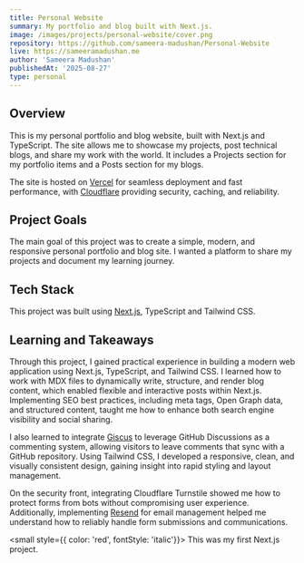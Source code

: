 ```yaml
---
title: Personal Website
summary: My portfolio and blog built with Next.js.
image: /images/projects/personal-website/cover.png
repository: https://github.com/sameera-madushan/Personal-Website
live: https://sameeramadushan.me
author: 'Sameera Madushan'
publishedAt: '2025-08-27'
type: personal
---
```


## Overview

This is my personal portfolio and blog website, built with Next.js and TypeScript. The site allows me to showcase my projects, post technical blogs, and share my work with the world. It includes a Projects section for my portfolio items and a Posts section for my blogs.  

The site is hosted on [Vercel](https://vercel.com) for seamless deployment and fast performance, with [Cloudflare](https://cloudflare.com) providing security, caching, and reliability.

## Project Goals

The main goal of this project was to create a simple, modern, and responsive personal portfolio and blog site. I wanted a platform to share my projects and document my learning journey.

## Tech Stack

This project was built using [Next.js](https://nextjs.org), TypeScript and Tailwind CSS.

## Learning and Takeaways

Through this project, I gained practical experience in building a modern web application using Next.js, TypeScript, and Tailwind CSS. I learned how to work with MDX files to dynamically write, structure, and render blog content, which enabled flexible and interactive posts within Next.js. Implementing SEO best practices, including meta tags, Open Graph data, and structured content, taught me how to enhance both search engine visibility and social sharing.

I also learned to integrate [Giscus](https://giscus.app) to leverage GitHub Discussions as a commenting system, allowing visitors to leave comments that sync with a GitHub repository. Using Tailwind CSS, I developed a responsive, clean, and visually consistent design, gaining insight into rapid styling and layout management.

On the security front, integrating Cloudflare Turnstile showed me how to protect forms from bots without compromising user experience. Additionally, implementing [Resend](https://resend.com) for email management helped me understand how to reliably handle form submissions and communications.


<small style={{ color: 'red', fontStyle: 'italic'}}>
This was my first Next.js project.
</small>
